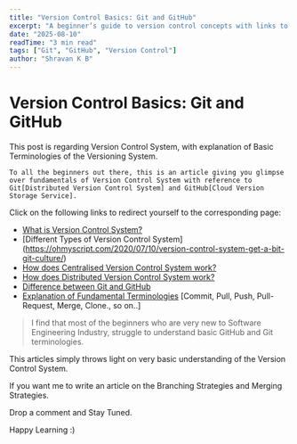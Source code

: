 ```yaml
---
title: "Version Control Basics: Git and GitHub"
excerpt: "A beginner’s guide to version control concepts with links to detailed posts on Git and GitHub."
date: "2025-08-10"
readTime: "3 min read"
tags: ["Git", "GitHub", "Version Control"]
author: "Shravan K B"
---
```


# Version Control Basics: Git and GitHub

This post is regarding Version Control System, with explanation of Basic Terminologies of the Versioning System.


```To all the beginners out there, this is an article giving you glimpse over fundamentals of Version Control System with reference to Git[Distributed Version Control System] and GitHub[Cloud Version Storage Service].```

Click on the following links to redirect yourself to the corresponding page:

- [What is Version Control System?](https://ohmyscript.com/2020/07/10/version-control-system-get-a-bit-git-culture/)
- [Different Types of Version Control System] (https://ohmyscript.com/2020/07/10/version-control-system-get-a-bit-git-culture/)
- [How does Centralised Version Control System work?](https://ohmyscript.com/2020/07/10/version-control-system-get-a-bit-git-culture/)
- [How does Distributed Version Control System work?](https://ohmyscript.com/2020/07/10/version-control-system-get-a-bit-git-culture/)
- [Difference between Git and GitHub](https://ohmyscript.com/2020/07/10/version-control-system-get-a-bit-git-culture/)
- [Explanation of Fundamental Terminologies](https://ohmyscript.com/2020/07/10/version-control-system-get-a-bit-git-culture/) [Commit, Pull, Push, Pull-Request, Merge, Clone., so on..]

>I find that most of the beginners who are very new to Software Engineering Industry, struggle to understand basic GitHub and Git terminologies. 

This articles simply throws light on very basic understanding of the Version Control System. 

If you want me to write an article on the Branching Strategies and Merging Strategies.

Drop a comment and Stay Tuned.

Happy Learning :)
